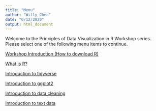```yaml
---
title: "Menu"
author: "Willy Chen"
date: "6/12/2020"
output: html_document
---
```

Welcome to the Principles of Data Visualization in R Workshop series. Please select one of the following menu items to continue.

[Workshop Introduction (How to download R)](https://willythewoo.github.io/WillyTheWoo/workshop/Introduction.html)

[What is R?](https://willythewoo.github.io/WillyTheWoo/workshop/whatisR.html)

[Introduction to tidyverse](https://willythewoo.github.io/WillyTheWoo/workshop/tidyverse.html)

[Introduction to ggplot2](https://willythewoo.github.io/WillyTheWoo/workshop/ggplot2.html)

[Introduction to data cleaning](https://willythewoo.github.io/WillyTheWoo/workshop/datacleaning.html)

[Introduction to text data](https://willythewoo.github.io/WillyTheWoo/workshop/textdata.html)